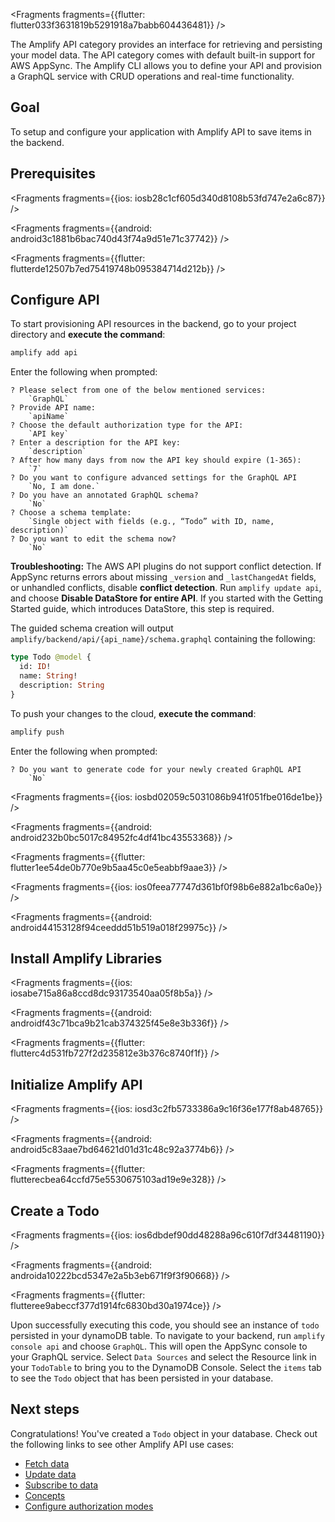 


<Fragments fragments={{flutter: flutter033f3631819b5291918a7babb604436481}} />

The Amplify API category provides an interface for retrieving and persisting your model data. The API category comes with default built-in support for AWS AppSync. The Amplify CLI allows you to define your API and provision a GraphQL service with CRUD operations and real-time functionality. 

## Goal

To setup and configure your application with Amplify API to save items in the backend.

## Prerequisites




<Fragments fragments={{ios: iosb28c1cf605d340d8108b53fd747e2a6c87}} />



<Fragments fragments={{android: android3c1881b6bac740d43f74a9d51e71c37742}} />



<Fragments fragments={{flutter: flutterde12507b7ed75419748b095384714d212b}} />

## Configure API

To start provisioning API resources in the backend, go to your project directory and **execute the command**:

```bash
amplify add api
```

Enter the following when prompted:
```console
? Please select from one of the below mentioned services: 
    `GraphQL`
? Provide API name: 
    `apiName`
? Choose the default authorization type for the API:
    `API key`
? Enter a description for the API key:
    `description`
? After how many days from now the API key should expire (1-365): 
    `7`
? Do you want to configure advanced settings for the GraphQL API 
    `No, I am done.`
? Do you have an annotated GraphQL schema? 
    `No`
? Choose a schema template:
    `Single object with fields (e.g., “Todo” with ID, name, description)`
? Do you want to edit the schema now? 
    `No`
```

<Callout warning>

**Troubleshooting:** The AWS API plugins do not support conflict detection. If AppSync returns errors about missing `_version` and `_lastChangedAt` fields, or unhandled conflicts, disable **conflict detection**. Run `amplify update api`, and choose **Disable DataStore for entire API**.  If you started with the Getting Started guide, which introduces DataStore, this step is required.

</Callout>

The guided schema creation will output `amplify/backend/api/{api_name}/schema.graphql` containing the following:
```graphql
type Todo @model {
  id: ID!
  name: String!
  description: String
}
```

To push your changes to the cloud, **execute the command**:

```bash
amplify push
```

Enter the following when prompted:
```console
? Do you want to generate code for your newly created GraphQL API 
    `No`
```




<Fragments fragments={{ios: iosbd02059c5031086b941f051fbe016de1be}} />



<Fragments fragments={{android: android232b0bc5017c84952fc4df41bc43553368}} />



<Fragments fragments={{flutter: flutter1ee54de0b770e9b5aa45c0e5eabbf9aae3}} />




<Fragments fragments={{ios: ios0feea77747d361bf0f98b6e882a1bc6a0e}} />



<Fragments fragments={{android: android44153128f94ceeddd51b519a018f29975c}} />

## Install Amplify Libraries




<Fragments fragments={{ios: iosabe715a86a8ccd8dc93173540aa05f8b5a}} />



<Fragments fragments={{android: androidf43c71bca9b21cab374325f45e8e3b336f}} />



<Fragments fragments={{flutter: flutterc4d531fb727f2d235812e3b376c8740f1f}} />

## Initialize Amplify API




<Fragments fragments={{ios: iosd3c2fb5733386a9c16f36e177f8ab48765}} />



<Fragments fragments={{android: android5c83aae7bd64621d01d31c48c92a3774b6}} />



<Fragments fragments={{flutter: flutterecbea64ccfd75e5530675103ad19e9e328}} />

## Create a Todo




<Fragments fragments={{ios: ios6dbdef90dd48288a96c610f7df34481190}} />



<Fragments fragments={{android: androida10222bcd5347e2a5b3eb671f9f3f90668}} />



<Fragments fragments={{flutter: flutteree9abeccf377d1914fc6830bd30a1974ce}} />

Upon successfully executing this code, you should see an instance of `todo` persisted in your dynamoDB table. To navigate to your backend, run `amplify console api` and choose `GraphQL`. This will open the AppSync console to your GraphQL service. Select `Data Sources` and select the Resource link in your `TodoTable` to bring you to the DynamoDB Console. Select the `items` tab to see the `Todo` object that has been persisted in your database.

## Next steps

Congratulations! You've created a `Todo` object in your database. Check out the following links to see other Amplify API use cases:

* [Fetch data](/lib/graphqlapi/query-data)
* [Update data](/lib/graphqlapi/mutate-data)
* [Subscribe to data](/lib/graphqlapi/subscribe-data)
* [Concepts](/lib/graphqlapi/concepts)
* [Configure authorization modes](/lib/graphqlapi/authz)

<!-- TODO: * [Authorizing API calls with Cognito User Pool] -->
